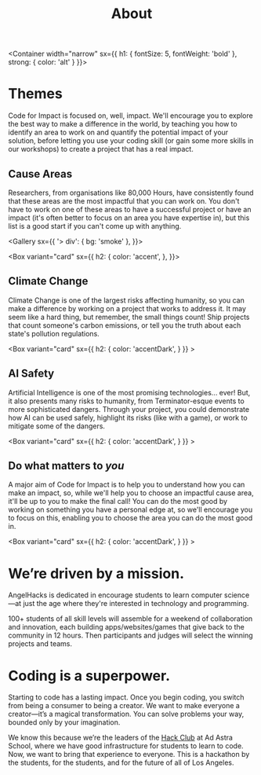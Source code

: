 
<Header sx={{ bg: 'primary' }} width="narrow">

# About

</Header>

<Container width="narrow"
  sx={{
    h1: {
      fontSize: 5,
      fontWeight: 'bold'
    },
    strong: {
      color: 'alt'
    }
  }}>

# Themes

Code for Impact is focused on, well, impact. We'll encourage you to explore the best way to make a difference in the world, by teaching you how to identify an area to work on and quantify the potential impact of your solution, before letting you use your coding skill (or gain some more skills in our workshops) to create a project that has a real impact.

## Cause Areas
Researchers, from organisations like 80,000 Hours, have consistently found that these areas are the most impactful that you can work on. You don't have to work on one of these areas to have a successful project or have an impact (it's often better to focus on an area you have expertise in), but this list is a good start if you can't come up with anything.

</Container>

<Gallery sx={{
    '> div': {
        bg: 'smoke'
    },
}}>

<Box variant="card"
sx={{
    h2: {
        color: 'accent',
    },
    }}>

## Climate Change

Climate Change is one of the largest risks affecting humanity, so you can make a difference by working on a project that works to address it.  It may seem like a hard thing, but remember, the small things count! Ship projects that count someone's carbon emissions, or tell you the truth about each state's pollution regulations.

</Box>

<Box variant="card"
sx={{
        h2: {
            color: 'accentDark',
        }
    }} >

## AI Safety

Artificial Intelligence is one of the most promising technologies... ever! But, it also presents many risks to humanity, from Terminator-esque events to more sophisticated dangers. Through your project, you could demonstrate how AI can be used safely, highlight its risks (like with a game), or work to mitigate some of the dangers.

</Box>

<Box variant="card"
sx={{
        h2: {
            color: 'accentDark',
        }
    }} >

## Do what matters to *you*

A major aim of Code for Impact is to help you to understand how you can make an impact, so, while we'll help you to choose an impactful cause area, it'll be up to you to make the final call! You can do the most good by working on something you have a personal edge at, so we'll encourage you to focus on this, enabling you to choose the area you can do the most good in.

</Box>

<Box variant="card"
sx={{
        h2: {
            color: 'accentDark',
        }
    }} >

</Box>

</Gallery>

<Container width="narrow">

# We’re driven by a mission.

AngelHacks is dedicated in encourage students to learn computer science—at just the age where they're interested in technology and programming.

100+ students of all skill levels will assemble for a weekend of collaboration and innovation, each building apps/websites/games that give back to the community in 12 hours. Then participants and judges will select the winning projects and teams.

# Coding is a superpower.

Starting to code has a lasting impact. Once you begin coding, you switch from being a consumer to being a creator. We want to make everyone a creator—it’s a magical transformation. You can solve problems your way, bounded only by your imagination.

We know this because we’re the leaders of the [Hack Club](https://hackclub.com/) at Ad Astra School, where we have good infrastructure for students to learn to code. Now, we want to bring that experience to everyone. This is a hackathon by the students, for the students, and for the future of all of Los Angeles.

</Container>
